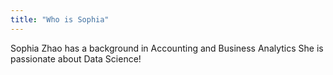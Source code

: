 ```yaml
---
title: "Who is Sophia"
---
```


Sophia Zhao has a background in Accounting and Business Analytics
She is passionate about Data Science!
